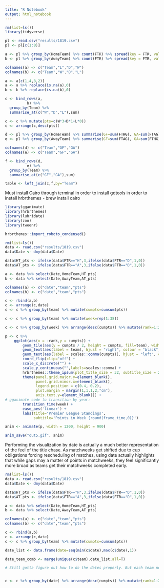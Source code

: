 ```yaml
---
title: "R Notebook"
output: html_notebook
---
```


```r
rm(list=ls())
library(tidyverse)
```

```r
pl <- read.csv("results/1819.csv")
pl <- pl[c(1:8)]

a <- pl %>% group_by(HomeTeam) %>% count(FTR) %>% spread(key = FTR, value= n)
b <- pl %>% group_by(AwayTeam) %>% count(FTR) %>% spread(key = FTR, value= n)

colnames(a) <- c("Team","L","D","W")
colnames(b) <- c("Team","W","D","L")

a <- a[c(1,4,3,2)]
a <- a %>% replace(is.na(a),0)
b <- b %>% replace(is.na(b),0)

c <- bind_rows(a, 
          b) %>% 
  group_by(Team) %>% 
  summarise_at(c("W","D","L"),sum)

c <- c %>% mutate(pts=c(W*3+D*1+L*0))
c <- arrange(c,desc(pts))

d <- pl %>% group_by(HomeTeam) %>% summarise(GF=sum(FTHG), GA=sum(FTAG))
e <- pl %>% group_by(AwayTeam) %>% summarise(GF=sum(FTAG), GA=sum(FTHG))

colnames(d) <- c("Team","GF","GA")
colnames(e) <- c("Team","GF","GA")

f <- bind_rows(d, 
          e) %>% 
  group_by(Team) %>% 
  summarise_at(c("GF","GA"),sum)

table <- left_join(c,f,by="Team")
```

Must install Cairo through terminal in order to install gdtools in order to install hrbrthemes
- brew install cairo

```r
library(gganimate)
library(hrbrthemes)
library(lubridate)
library(zoo)
library(tweenr)

hrbrthemes::import_roboto_condensed()
```

```r
rm(list=ls())
data <- read.csv("results/1819.csv")
data$Date <- dmy(data$Date)

data$HT_pts <- ifelse(data$FTR=="H",3,ifelse(data$FTR=="D",1,0))
data$AT_pts <- ifelse(data$FTR=="A",3,ifelse(data$FTR=="D",1,0))

a <- data %>% select(Date,HomeTeam,HT_pts)
b <- data %>% select(Date,AwayTeam,AT_pts)

colnames(a) <- c("date","team","pts")
colnames(b) <- c("date","team","pts")

c <- rbind(a,b)
c <- arrange(c,date)
c <- c %>% group_by(team) %>% mutate(cumpts=cumsum(pts))

c <- c %>% group_by(team) %>% mutate(week=rep(1:38))

c <- c %>% group_by(week) %>% arrange(desc(cumpts)) %>% mutate(rank=1:20)
```

```r
p <- c %>%
    ggplot(aes(x = -rank,y = cumpts)) +
        geom_tile(aes(y = cumpts / 2, height = cumpts, fill=team), width = 0.9) +
        geom_text(aes(label = team), hjust = "right", colour = "black", fontface = "bold") +
        geom_text(aes(label = scales::comma(cumpts)), hjust = "left", colour = "grey30") +
        coord_flip(clip="off") + 
        scale_x_discrete("") + 
        scale_y_continuous("",labels=scales::comma) +
        hrbrthemes::theme_ipsum(plot_title_size = 32, subtitle_size = 24, caption_size = 20, base_size = 20) +
        theme(panel.grid.major.y=element_blank(),
              panel.grid.minor.x=element_blank(),
              legend.position = c(0.4, 0.2),
              plot.margin = margin(1,1,1,2,"cm"),
              axis.text.y=element_blank()) +
# gganimate code to transition by year:
        transition_time(week) +
        ease_aes('linear') + 
        labs(title='Premier League Standings',
             subtitle='Points in Week {round(frame_time,0)}')

anim <- animate(p, width = 1200, height = 900)

anim_save("out5.gif", anim)
```

Performing the visualization by date is actually a much better representation of the feel of the title chase. As matchweeks get shifted due to cup obligations forcing rescheduling of matches, using date actually highlights that while gaps may a matter of points in matchweeks, they feel significantly more broad as teams get their matchweeks completed early.

```r
rm(list=ls())
data <- read.csv("results/1819.csv")
data$Date <- dmy(data$Date)

data$HT_pts <- ifelse(data$FTR=="H",3,ifelse(data$FTR=="D",1,0))
data$AT_pts <- ifelse(data$FTR=="A",3,ifelse(data$FTR=="D",1,0))

a <- data %>% select(Date,HomeTeam,HT_pts)
b <- data %>% select(Date,AwayTeam,AT_pts)

colnames(a) <- c("date","team","pts")
colnames(b) <- c("date","team","pts")

c <- rbind(a,b)
c <- arrange(c,date)
c <- c %>% group_by(team) %>% mutate(cumpts=cumsum(pts))

date_list <- data.frame(date=seq(min(c$date),max(c$date),1))

date_team_comb <- merge(unique(c$team),date_list,all=T)

# Still gotta figure out how to do the dates properly. But each team needs each date represented with the total cumulative points upto that date. Once that is complete, it will be easy to created the updated rankings in Line 136 by switching group_by(week) to group_by(date).


c <- c %>% group_by(date) %>% arrange(desc(cumpts)) %>% mutate(rank=1:20)
```

